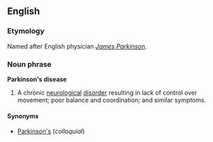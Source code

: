 ==English==
===Etymology===
Named after English physician ''[[w:James_Parkinson|James Parkinson]]''.

===Noun phrase===
'''Parkinson's disease'''

#A chronic [[neurological]] [[disorder]] resulting in lack of control over movement; poor balance and coordination; and similar symptoms.

====Synonyms====
*[[Parkinson's]] (''colloquial'')